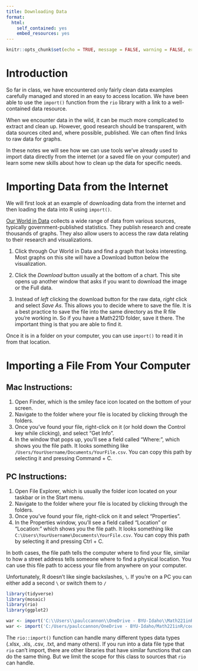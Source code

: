 ```yaml
---
title: Downloading Data
format:
  html:
    self_contained: yes
    embed_resources: yes
---
```

```r
knitr::opts_chunk$set(echo = TRUE, message = FALSE, warning = FALSE, error = TRUE)
```


# Introduction

So far in class, we have encountered only fairly clean data examples carefully managed and stored in an easy to access location.  We have been able to use the `import()` function from the `rio` library with a link to a well-contained data resource.  

When we encounter data in the wild, it can be much more complicated to extract and clean up.  However, good research should be transparent, with data sources cited and, where possible, published.  We can often find links to raw data for graphs.

In these notes we will see how we can use tools we've already used to import data directly from the internet (or a saved file on your computer) and learn some new skills about how to clean up the data for specific needs.

# Importing Data from the Internet

We will first look at an example of downloading data from the internet and then loading the data into R using `import()`.

[Our World in Data](https://ourworldindata.org/) collects a wide range of data from various sources, typically government-published statistics.  They publish research and create thousands of graphs.  They also allow users to access the raw data relating to their research and visualizations.  

1. Click through Our World in Data and find a graph that looks interesting.  Most graphs on this site will have a Download button below the visualization.  

2. Click the *Download* button usually at the bottom of a chart.  This site opens up another window that asks if you want to download the image or the Full data.  

3. Instead of *left* clicking the download button for the raw data, *right* click and select *Save As*.  This allows you to decide where to save the file.  It is a best practice to save the file into the same directory as the R file you're working in.  So if you have a Math221D folder, save it there.  The important thing is that you are able to find it.  

Once it is in a folder on your computer, you can use `import()` to read it in from that location.  

# Importing a File From Your Computer

## Mac Instructions:
1. Open Finder, which is the smiley face icon located on the bottom of your screen.
2. Navigate to the folder where your file is located by clicking through the folders.
3. Once you've found your file, right-click on it (or hold down the Control key while clicking), and select "Get Info".
4. In the window that pops up, you'll see a field called "Where:", which shows you the file path. It looks something like `/Users/YourUsername/Documents/YourFile.csv`. You can copy this path by selecting it and pressing Command + C.

## PC Instructions:
1. Open File Explorer, which is usually the folder icon located on your taskbar or in the Start menu.
2. Navigate to the folder where your file is located by clicking through the folders.
3. Once you've found your file, right-click on it and select "Properties".
4. In the Properties window, you'll see a field called "Location" or "Location:" which shows you the file path. It looks something like `C:\Users\YourUsername\Documents\YourFile.csv`. You can copy this path by selecting it and pressing Ctrl + C.

In both cases, the file path tells the computer where to find your file, similar to how a street address tells someone where to find a physical location. You can use this file path to access your file from anywhere on your computer.

Unfortunately, R doesn't like single backslashes, `\`.  If you're on a PC you can either add a second `\` or switch them to `/`

```r
library(tidyverse)
library(mosaic)
library(rio)
library(ggplot2)

war <- import('C:\\Users\\paulccannon\\OneDrive - BYU-Idaho\\Math221inR\\countries-in-conflict-data.csv')
war <- import('C:/Users/paulccannon/OneDrive - BYU-Idaho/Math221inR/countries-in-conflict-data.csv')


```


The `rio::import()` function can handle many different types data types (.xlsx, .xls, .csv, .txt, and many others).  If you run into a data file type that `rio` can't import, there are other libraries that have similar functions that can do the same thing.  But we limit the scope for this class to sources that `rio` can handle.  
